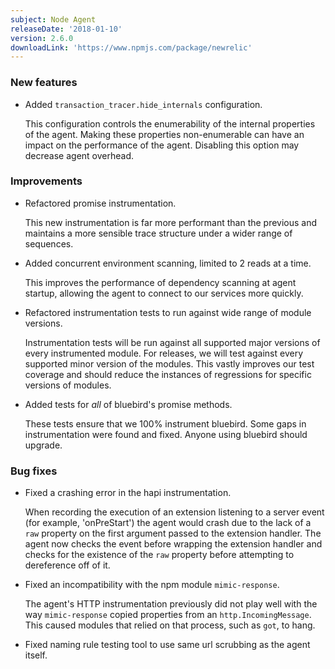 ```yaml
---
subject: Node Agent
releaseDate: '2018-01-10'
version: 2.6.0
downloadLink: 'https://www.npmjs.com/package/newrelic'
---
```


### New features

* Added `transaction_tracer.hide_internals` configuration.

  This configuration controls the enumerability of the internal properties of the agent. Making these properties non-enumerable can have an impact on the performance of the agent. Disabling this option may decrease agent overhead.

### Improvements

* Refactored promise instrumentation.

  This new instrumentation is far more performant than the previous and maintains a more sensible trace structure under a wider range of sequences.
* Added concurrent environment scanning, limited to 2 reads at a time.

  This improves the performance of dependency scanning at agent startup, allowing the agent to connect to our services more quickly.
* Refactored instrumentation tests to run against wide range of module versions.

  Instrumentation tests will be run against all supported major versions of every instrumented module. For releases, we will test against every supported minor version of the modules. This vastly improves our test coverage and should reduce the instances of regressions for specific versions of modules.
* Added tests for _all_ of bluebird's promise methods.

  These tests ensure that we 100% instrument bluebird. Some gaps in instrumentation were found and fixed. Anyone using bluebird should upgrade.

### Bug fixes

* Fixed a crashing error in the hapi instrumentation.

  When recording the execution of an extension listening to a server event (for example, 'onPreStart') the agent would crash due to the lack of a `raw` property on the first argument passed to the extension handler. The agent now checks the event before wrapping the extension handler and checks for the existence of the `raw` property before attempting to dereference off of it.
* Fixed an incompatibility with the npm module `mimic-response`.

  The agent's HTTP instrumentation previously did not play well with the way `mimic-response` copied properties from an `http.IncomingMessage`. This caused modules that relied on that process, such as `got`, to hang.
* Fixed naming rule testing tool to use same url scrubbing as the agent itself.
